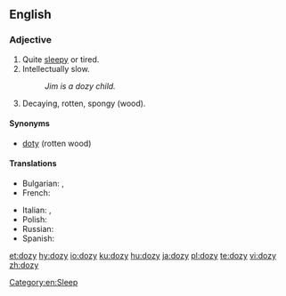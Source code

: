==English==

===Adjective===
{{en-adj|er}}

# Quite [[sleepy]] or tired.
# Intellectually slow.
#: ''Jim is a dozy child.''
# {{label|en|carpentry}} Decaying, rotten, spongy (wood).

====Synonyms====
* [[doty]] (rotten wood)

====Translations====
{{trans-top|sleepy}}
* Bulgarian: {{t+|bg|сънен|sc=Cyrl}}, {{t+|bg|сънлив|sc=Cyrl}}
* French: {{t+|fr|somnolent|m}}
{{trans-mid}}
* Italian: {{t+|it|assonnato|m}}, {{t+|it|insonnolito|m}}
* Polish: {{t+|pl|śpiący}}
* Russian: {{t+|ru|сонный|alt=со́нный}}
* Spanish: {{t+|es|adormecido}}
{{trans-bottom}}

[[Category:en:Sleep]]

[[et:dozy]]
[[hy:dozy]]
[[io:dozy]]
[[ku:dozy]]
[[hu:dozy]]
[[ja:dozy]]
[[pl:dozy]]
[[te:dozy]]
[[vi:dozy]]
[[zh:dozy]]